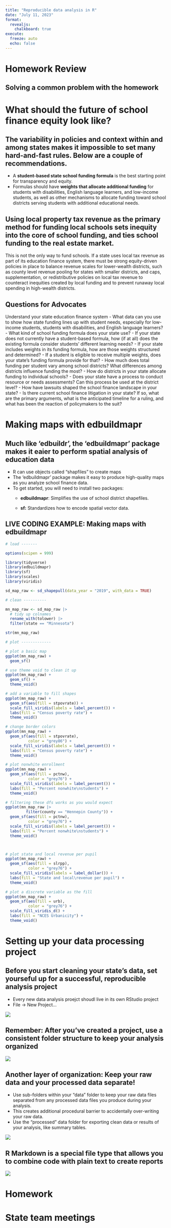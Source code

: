 ```yaml
---
title: "Reproducible data analysis in R"
date: "July 11, 2023"
format:
  revealjs:
    chalkboard: true
execute:
  freeze: auto
  echo: false
---
```


# Homework Review

## Solving a common problem with the homework

# What should the future of school finance equity look like? 

## The variability in policies and context within and among states makes it impossible to set many hard-and-fast rules. Below are a couple of recommendations.

- A **student-based state school funding formula** is the best starting point for transparency and equity.
- Formulas should have **weights that allocate additional funding** for students with disabilities, English
language learners, and low-income students, as well as other mechanisms to allocate funding toward
school districts serving students with additional educational needs. 

## Using local property tax revenue as the primary method for funding local schools sets inequity into the core of school funding, and ties school funding to the real estate market.

This is not the only way to fund schools. If a state uses local tax revenue as part of its education finance system, there must be strong equity-driven policies in place to balance revenue scales for lower-wealth districts, such as county level revenue pooling for states with smaller districts, and caps, supplementation, or redistributive
policies on local tax revenue to counteract inequities created by local funding and to prevent runaway
local spending in high-wealth districts. 

## Questions for Advocates 

Understand your state education finance system 
- What data can you use to show how state funding lines up with student needs, especially for low-income students, students with disabilities, and English language learners?
- What kind of school funding formula does your state use?
- If your state does not currently have a student-based formula, how (if at all) does the existing formula consider students’ different learning needs?
- If your state includes weights in its funding formula, how are those weights structured and determined?
- If a student is eligible to receive multiple weights, does your state’s funding formula provide for that?
- How much does total funding per student vary among school districts? What differences among districts influence funding the most?
- How do districts in your state allocate funding to individual schools?
- Does your state have a process to conduct resource or needs assessments? Can this process be used at the district level?
- How have lawsuits shaped the school finance landscape in your state?
- Is there current school finance litigation in your state? If so, what are the primary arguments, what is the anticipated timeline for a ruling, and what has been the reaction of policymakers to the suit?

# Making maps with edbuildmapr

## Much like 'edbuildr', the 'edbuildmapr' package makes it eaier to perform spatial analysis of education data

-   R can use objects called "shapfiles" to create maps
-   The 'edbuildmapr' package makes it easy to produce high-quality maps as you analyze school finance data.
-   To get started, you will need to install two packages:
    -   **edbuildmapr**: Simplifies the use of school district shapefiles.

    -   **sf:** Standardizes how to encode spatial vector data.

## LIVE CODING EXAMPLE: Making maps with edbuildmapr

```r
# load -------

options(scipen = 999)

library(tidyverse)
library(edbuildmapr)
library(sf)
library(scales)
library(viridis)

sd_map_raw <- sd_shapepull(data_year = "2019", with_data = TRUE)

# clean ----------

mn_map_raw <- sd_map_raw |> 
  # tidy up colnames
  rename_with(tolower) |> 
  filter(state == "Minnesota")

str(mn_map_raw)

# plot -------------

# plot a basic map
ggplot(mn_map_raw) +
  geom_sf()

# use theme void to clean it up
ggplot(mn_map_raw) +
  geom_sf() +
  theme_void()

# add a variable to fill shapes
ggplot(mn_map_raw) +
  geom_sf(aes(fill = stpovrate)) +
  scale_fill_viridis(labels = label_percent()) +
  labs(fill = "Census poverty rate") +
  theme_void()

# change border colors
ggplot(mn_map_raw) +
  geom_sf(aes(fill = stpovrate),
          color = "grey86") +
  scale_fill_viridis(labels = label_percent()) +
  labs(fill = "Census poverty rate") +
  theme_void()

# plot nonwhite enrollment
ggplot(mn_map_raw) +
  geom_sf(aes(fill = pctnw),
          color = "grey76") +
  scale_fill_viridis(labels = label_percent()) +
  labs(fill = "Percent nonwhite\nstudents") +
  theme_void()

# filtering these dfs works as you would expect
ggplot(mn_map_raw |> 
         filter(county == "Hennepin County")) +
  geom_sf(aes(fill = pctnw),
          color = "grey76") +
  scale_fill_viridis(labels = label_percent()) +
  labs(fill = "Percent nonwhite\nstudents") +
  theme_void()



# plot state and local revenue per pupil
ggplot(mn_map_raw) +
  geom_sf(aes(fill = slrpp),
          color = "grey76") +
  scale_fill_viridis(labels = label_dollar()) +
  labs(fill = "State and local\revenue per pupil") +
  theme_void()

# plot a discrete variable as the fill 
ggplot(mn_map_raw) +
  geom_sf(aes(fill = urb),
          color = "grey76") +
  scale_fill_viridis_d() +
  labs(fill = "NCES Urbanicity") +
  theme_void()


```

# Setting up your data processing project

## Before you start cleaning your state's data, set yourseful up for a successful, reproducible analysis project

-   Every new data analysis proejct shoudl live in its own RStudio project
-   File -\> New Project...

![](https://bookdown.org/gmli64/do_a_data_science_project_in_10_days/Capture/NewProject.png)

## Remember: After you've created a project, use a consistent folder structure to keep your analysis organized

![](https://i.stack.imgur.com/AlNMJ.png)

## Another layer of organization: Keep your raw data and your processed data separate!

-   Use sub-folders within your "data" folder to keep your raw data files separated from any processed data files you produce during your analysis.
-   This creates additional procedural barrier to accidentally over-writing your raw data.
-   Use the "processed" data folder for exporting clean data or results of your analysis, like summary tables.

![](https://image.slidesharecdn.com/analysinggithubcommitswithr-150510082035-lva1-app6892/95/analysing-github-commits-with-r-5-638.jpg?cb=1431246219)

## R Markdown is a special file type that allows you to combine code with plain text to create reports

![](https://shiny.rstudio.com/images/rmdint-template.png)

# Homework

# State team meetings
